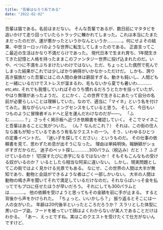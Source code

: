 ```yaml
---
title: "吾輩はなろう系である"
date: "2022-02-02"
---
```

吾輩は猫である。名前はまだない。
そんな吾輩であるが、数日前にマタタビを追いかけて走り回っていたらトラックに轢かれてしまった。これは本当にたまたまだったのだが、運が悪かったというかなんというか…………。何にせよその結果、中世ヨーロッパのような世界に転生してしまったのである。
正直言ってここ最近の生活はかなり不満だらけであった。
現代日本で生まれ育ち、1年間生きてきた記憶と人格を持ったままこのファンタジー世界に投げ込まれたのだ。いや、べつに不満をぶちまけたいわけではない。ただ、ちょっとした偶然で死んでしまった結果がこれでは少しばかり納得がいかなかっただけだ。
しかも、誇り高き猫族だった吾輩にはこの人間の身体は窮屈すぎる。動きも鈍いし、人間どもと一緒にいるだけでストレスが溜まるわ、毛もないから夏でも暑いわ…………etc,etc. それでも我慢していればそのうち慣れるだろうとたかを括っていたが、やはり無理があったようだ。
とにかく、この世界で生きるにあたって自分の名前が必要らしいことは理解していた。なので、適当に「マイネ」という名を付けてみた。我ながらいいネーミングセンスをしていると思う。
そして、今日もいつものように冒険者ギルドへと足を運んだわけなのだが――。
「ふむ…………？」
さっそく掲示板へ近づき依頼書を確認していく。
そこでマイネこと吾輩はあることに気がついた。
（ん？ なんだこれ？）
それは、この街の住人なら誰もが知っているであろう有名なクエストの一つ。
そう、いわゆるひとつの定番イベントだ。
『迷い子を探してください』
というものだ。
その仕事の依頼書を見て、思わずため息が出そうになった。
理由は単純明快。報酬額がショボすぎだからだ。
迷子のペット探し…………300パラム（税込み）だと！？ ふざけているのか！ 1匹探すたびに赤字になるではないか！ そもそもこんなもの受ける奴がいるのか？ いるとしたら相当な阿呆に違いない。
しかし、現実問題としてこの街ではよく見かける光景でもある。
なにせ、この世界の人間は大半が無知であり、動物と会話ができるような者はごく一部しかいない。
大半の人間は動物の鳴き声を聞いてそれで満足しているだけなのだ。それならばいっそ金を払ってでもプロに任せたほうが早いだろう。
それにしても300パラムとは…………。
他の依頼を受けようと思ってもその金額を前に手が止まる。
すると背後から声をかけられた。
「ちょっと、いいかしら？」
振り返るとそこには一人の女がいた。
年齢は20代後半といったところだろうか？ スラリとした体型に黒いローブ姿。フードを被っていて顔はよくわからないが美人であることだけはわかる。
「あー、えっとですね。実はこのクエストを受けたくて仕方がないんですけど、